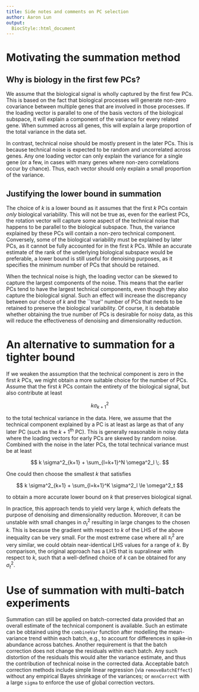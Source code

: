 ```yaml
---
title: Side notes and comments on PC selection
author: Aaron Lun
output:
  BiocStyle::html_document
---
```


# Motivating the summation method

## Why is biology in the first few PCs?

We assume that the biological signal is wholly captured by the first few PCs. 
This is based on the fact that biological processes will generate non-zero covariance between multiple genes that are involved in those processes. 
If the loading vector is parallel to one of the basis vectors of the biological subspace, it will explain a component of the variance for every related gene. 
When summed across all genes, this will explain a large proportion of the total variance in the data set.

In contrast, technical noise should be mostly present in the later PCs. 
This is because technical noise is expected to be random and uncorrelated across genes. 
Any one loading vector can only explain the variance for a single gene (or a few, in cases with many genes where non-zero correlations occur by chance). 
Thus, each vector should only explain a small proportion of the variance.

## Justifying the lower bound in summation

The choice of $k$ is a lower bound as it assumes that the first $k$ PCs contain _only_ biological variability.
This will not be true as, even for the earliest PCs, the rotation vector will capture some aspect of the technical noise that happens to be parallel to the biological subspace.
Thus, the variance explained by these PCs will contain a non-zero technical component.
Conversely, some of the biological variability must be explained by later PCs, as it cannot be fully accounted for in the first $k$ PCs.
While an accurate estimate of the rank of the underlying biological subspace would be preferable, a lower bound is still useful for denoising purposes,
as it specifies the minimum number of PCs that should be retained.

When the technical noise is high, the loading vector can be skewed to capture the largest components of the noise.
This means that the earlier PCs tend to have the largest technical components, even though they also capture the biological signal.
Such an effect will increase the discrepancy between our choice of $k$ and the ``true'' number of PCs that needs to be retained to preserve the biological variability.
Of course, it is debatable whether obtaining the true number of PCs is desirable for noisy data, as this will reduce the effectiveness of denoising and dimensionality reduction. 

# An alternative to summation for a tighter bound

If we weaken the assumption that the technical component is zero in the first $k$ PCs, we might obtain a more suitable choice for the number of PCs.
Assume that the first $k$ PCs contain the entirety of the biological signal, but also contribute at least

$$
    k \sigma^2_{k+1} 
$$

to the total technical variance in the data. 
Here, we assume that the technical component explained by a PC is at least as large as that of any later PC (such as the $k+1$^th^ PC).
This is generally reasonable in noisy data where the loading vectors for early PCs are skewed by random noise.
Combined with the noise in the later PCs, the total technical variance must be at least

$$
    k \sigma^2_{k+1} + \sum_{l=k+1}^N \omega^2_l \;.
$$

One could then choose the smallest $k$ that satisfies

$$
    k \sigma^2_{k+1} + \sum_{l=k+1}^K \sigma^2_l \le \omega^2_t  
$$

to obtain a more accurate lower bound on $k$ that preserves biological signal.

In practice, this approach tends to yield very large $k$, which defeats the purpose of denoising and dimensionality reduction.
Moreover, it can be unstable with small changes in $\sigma^2_t$ resulting in large changes to the chosen $k$.
This is because the gradient with respect to $k$ of the LHS of the above inequality can be very small.
For the most extreme case where all $s^2_l$ are very similar, we could obtain near-identical LHS values for a range of $k$.
By comparison, the original approach has a LHS that is supralinear with respect to $k$, such that a well-defined choice of $k$ can be obtained for any $\sigma^2_t$.

# Use of summation with multi-batch experiments

Summation can still be applied on batch-corrected data provided that an overall estimate of the technical component is available.
Such an estimate can be obtained using the `combineVar` function after modelling the mean-variance trend within each batch, 
e.g., to account for differences in spike-in abundance across batches.
Another requirement is that the batch correction does not change the residuals within each batch.
Any such distortion of the residuals this would alter the variance estimate, and thus the contribution of technical noise in the corrected data.
Acceptable batch correction methods include simple linear regression (via `removeBatchEffect`) without any empirical Bayes shrinkage of the variances;
or `mnnCorrect` with a large `sigma` to enforce the use of global correction vectors.
